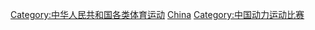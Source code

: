 {{Commonscat|Motorsports in China}}

[[Category:中华人民共和国各类体育运动|Category:中华人民共和国各类体育运动]]
[[Category:各國賽車|China]]
[[Category:中国动力运动比赛|Category:中国动力运动比赛]]